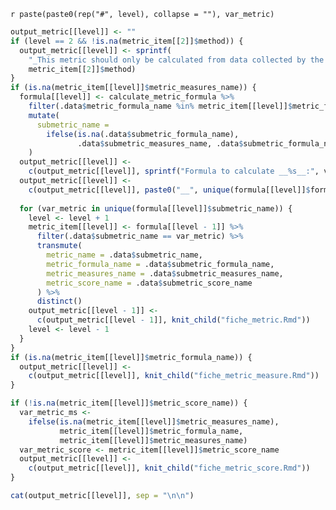 
`r paste(paste0(rep("#", level), collapse = ""), var_metric)`

```r
output_metric[[level]] <- ""
if (level == 2 && !is.na(metric_item[[2]]$method)) {
  output_metric[[level]] <- sprintf(
    "_This metric should only be calculated from data collected by the method(s): %s._\n\n",
    metric_item[[2]]$method)
}
if (is.na(metric_item[[level]]$metric_measures_name)) {
  formula[[level]] <- calculate_metric_formula %>%
    filter(.data$metric_formula_name %in% metric_item[[level]]$metric_formula_name) %>%
    mutate(
      submetric_name =
        ifelse(is.na(.data$submetric_formula_name),
               .data$submetric_measures_name, .data$submetric_formula_name)
    )
  output_metric[[level]] <-
    c(output_metric[[level]], sprintf("Formula to calculate __%s__:", var_metric))
  output_metric[[level]] <-
    c(output_metric[[level]], paste0("__", unique(formula[[level]]$formula), "__"))
  
  for (var_metric in unique(formula[[level]]$submetric_name)) {
    level <- level + 1
    metric_item[[level]] <- formula[[level - 1]] %>%
      filter(.data$submetric_name == var_metric) %>%
      transmute(
        metric_name = .data$submetric_name,
        metric_formula_name = .data$submetric_formula_name,
        metric_measures_name = .data$submetric_measures_name,
        metric_score_name = .data$submetric_score_name
      ) %>%
      distinct()
    output_metric[[level - 1]] <-
      c(output_metric[[level - 1]], knit_child("fiche_metric.Rmd"))
    level <- level - 1
  }
}
if (is.na(metric_item[[level]]$metric_formula_name)) {
  output_metric[[level]] <-
    c(output_metric[[level]], knit_child("fiche_metric_measure.Rmd"))
}
```

```r
if (!is.na(metric_item[[level]]$metric_score_name)) {
  var_metric_ms <-
    ifelse(is.na(metric_item[[level]]$metric_measures_name),
           metric_item[[level]]$metric_formula_name,
           metric_item[[level]]$metric_measures_name)
  var_metric_score <- metric_item[[level]]$metric_score_name
  output_metric[[level]] <-
    c(output_metric[[level]], knit_child("fiche_metric_score.Rmd"))
}
```


```r
cat(output_metric[[level]], sep = "\n\n")
```
